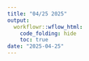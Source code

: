 ```yaml
---
title: "04/25 2025"
output:
  workflowr::wflow_html:
    code_folding: hide
    toc: true
date: "2025-04-25"
---
```


